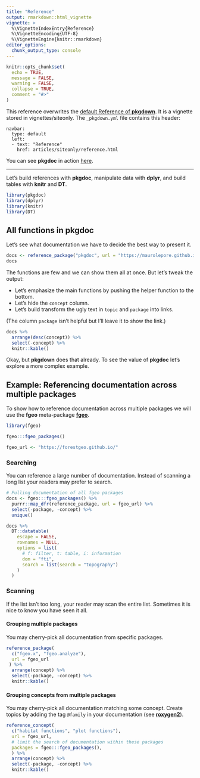 ```yaml
---
title: "Reference"
output: rmarkdown::html_vignette
vignette: >
  %\VignetteIndexEntry{Reference}
  %\VignetteEncoding{UTF-8}
  %\VignetteEngine{knitr::rmarkdown}
editor_options: 
  chunk_output_type: console
---
```


```r
knitr::opts_chunk$set(
  echo = TRUE,
  message = FALSE,
  warning = FALSE,
  collapse = TRUE,
  comment = "#>"
)
```

This reference overwrites the [default Reference of __pkgdown__](https://pkgdown.r-lib.org/reference/build_articles.html). It is a vignette stored in vignettes/siteonly. The `_pkgdown.yml` file contains this header:

```
navbar:
  type: default
  left:
  - text: "Reference"
    href: articles/siteonly/reference.html
```

You can see __pkgdoc__ in action [here](https://forestgeo.github.io/fgeo/articles/siteonly/reference.html).

---

Let's build references with __pkgdoc__, manipulate data with __dplyr__, and build tables with __knitr__ and __DT__. 

```r
library(pkgdoc)
library(dplyr)
library(knitr)
library(DT)
```

## All functions in pkgdoc

Let's see what documentation we have to decide the best way to present it.

```r
docs <- reference_package("pkgdoc", url = "https://maurolepore.github.io/")
docs
```

The functions are few and we can show them all at once. But let's tweak the output:

* Let's emphasize the main functions by pushing the helper function to the bottom.
* Let's hide the `concept` column. 
* Let's build transform the ugly text in `topic` and `package` into links. 

(The column `package` isn't helpful but I'll leave it to show the link.)

```r
docs %>% 
  arrange(desc(concept)) %>% 
  select(-concept) %>% 
  knitr::kable()
```

Okay, but __pkgdown__ does that already. To see the value of __pkgdoc__ let's explore a more complex example.

## Example: Referencing documentation across multiple packages

To show how to reference documentation across multiple packages we will use the __fgeo__ meta-package [__fgeo__](https://forestgeo.github.io/).

```r
library(fgeo)

fgeo:::fgeo_packages()

fgeo_url <- "https://forestgeo.github.io/"
```

### Searching

You can reference a large number of documentation. Instead of scanning a long list your readers may prefer to search.

```r
# Pulling documentation of all fgeo packages
docs <- fgeo:::fgeo_packages() %>% 
  purrr::map_dfr(reference_package, url = fgeo_url) %>% 
  select(-package, -concept) %>% 
  unique()

docs %>% 
  DT::datatable(
    escape = FALSE,
    rownames = NULL,
    options = list(
      # f: filter, t: table, i: information
      dom = "fti",
      search = list(search = "topography")
    )
  )
```

### Scanning

If the list isn't too long, your reader may scan the entire list. Sometimes it is nice to know you have seen it all.

#### Grouping multiple packages

You may cherry-pick all documentation from specific packages.

```r
reference_package(
  c("fgeo.x", "fgeo.analyze"), 
  url = fgeo_url
 ) %>% 
  arrange(concept) %>% 
  select(-package, -concept) %>% 
  knitr::kable()
```

#### Grouping concepts from multiple packages

You may cherry-pick all documentation matching some concept. Create topics by adding the tag `@family` in your documentation  (see [__roxygen2__](https://cran.r-project.org/web/packages/roxygen2/vignettes/rd.html)).

```r
reference_concept(
  c("habitat functions", "plot functions"),
  url = fgeo_url,
  # limit the search of documentation within these packages
  packages = fgeo:::fgeo_packages(),
  ) %>% 
  arrange(concept) %>%
  select(-package, -concept) %>% 
  knitr::kable()
```
